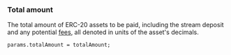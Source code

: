 ### Total amount

The total amount of ERC-20 assets to be paid, including the stream deposit and any potential [fees](/concepts/fees), all
denoted in units of the asset's decimals.

```solidity
params.totalAmount = totalAmount;
```
